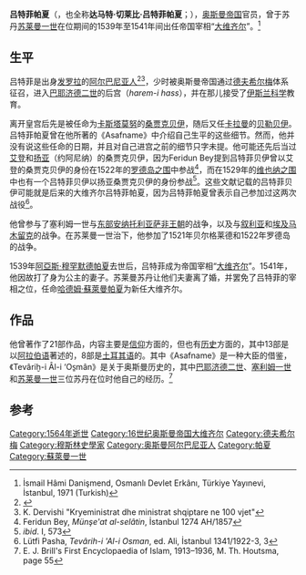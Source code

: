 {{noteTA
|1 = zh-cn:奥斯曼;zh-tw:鄂圖曼;zh-hk:鄂圖曼;
}}
{{Infobox Officeholder
| honorific-prefix    = [[達馬特|達馬特]]·[[切萊比_(稱謂)|切萊比]]
| name                = 吕特菲
| honorific-suffix    = [[帕夏|帕夏]]
| image               = Arolsen Klebeband 01 465 3.jpg
| caption             = {{le|约翰·特奥多雷·德布里|Johann Theodor de Bry}}于1590年代创作的吕特菲帕夏版画像
| office1             = [[奥斯曼帝国大维齐尔列表|奥斯曼帝国大维齐尔]]
| monarch1            = [[苏莱曼一世_(奥斯曼帝国)|苏莱曼一世]]
| term_start1         = 1539年7月13日
| term_end1           = 1541年4月
| predecessor1        = [[阿亚斯·穆罕默德帕夏|阿亚斯·穆罕默德帕夏]]
| successor1          = [[哈德姆·蘇萊曼帕夏|哈德姆·蘇萊曼帕夏]]
| office2             =
| monarch2            =
| term_start2         =
| term_end2           =
| predecessor2        =
| successor2          =
| office3             =
| monarch3            =
| term_start3         =
| term_end3           =
| predecessor3        =
| successor3          =
| office4             =
| monarch4            =
| term_start4         =
| term_end4           =
| predecessor4        =
| successor4          =
| succeeding          =
| birth_date          = {{circa}}1488年
| birth_place         =
| death_date          = 1564年3月27日（76岁）
| death_place         = [[季季莫蒂霍|季季莫蒂霍]]
| nationality         = [[奥斯曼帝国|奥斯曼]]
| blank1              = 血统
| data1               = [[阿尔巴尼亚人|阿尔巴尼亚人]]
| party               =
| spouse              = {{le|沙赫·苏丹 (塞利姆一世之女)|Şah Sultan (daughter of Selim I)|沙赫·苏丹}}（1523–1541；离婚）
| relations           =
| children            = 埃什梅汉·巴哈尔纳兹·苏丹<br />内斯里汉·苏丹
| residence           =
| alma_mater          =
| occupation          =
| profession          =
| religion            = [[伊斯兰教|伊斯兰教]]
| signature           =
| website             =
| footnotes           =
}}

'''吕特菲帕夏'''（{{lang-tr|Lütfi Paşa}}，也全称'''达马特·切莱比·吕特菲帕夏'''；{{bd|1488年||1564年|3月27日}}），[[奥斯曼帝国|奥斯曼帝国]]官员，曾于苏丹[[苏莱曼一世_(奥斯曼帝国)|苏莱曼一世]]在位期间的1539年至1541年间出任帝国宰相“[[奥斯曼帝国大维齐尔列表|大维齐尔]]”。<ref name = turkbook>İsmail Hâmi Danişmend, Osmanlı Devlet Erkânı, Türkiye Yayınevi, İstanbul, 1971 (Turkish)</ref>

== 生平 ==
吕特菲是出身[[发罗拉|发罗拉]]的[[阿尔巴尼亚人|阿尔巴尼亚人]]<ref name="google">{{cite book|title=The Crescent and the Eagle: Ottoman Rule, Islam and the Albanians, 1874-1913|author=Gawrych, G.|date=2006|publisher=I. B. Tauris|isbn=9781845112875|url=https://books.google.al/books?id=wPOtzk-unJgC&pg=PA58|page=58|accessdate=2015-08-26|archive-date=2020-10-14|archive-url=https://web.archive.org/web/20201014213704/https://books.google.al/books?id=wPOtzk-unJgC&pg=PA58|dead-url=no}}</ref><ref>K. Dervishi "Kryeministrat dhe ministrat shqiptare ne 100 vjet"</ref>，少时被奥斯曼帝国通过[[德夫希尔梅|德夫希尔梅]]体系征召，进入[[巴耶济德二世|巴耶济德二世]]的后宫（''harem-i hass''），并在那儿接受了[[中世紀伊斯蘭世界的科學|伊斯兰科学]]教育。

离开皇宫后先是被任命为[[卡斯塔莫努|卡斯塔莫努]]的[[桑贾克贝伊|桑贾克贝伊]]，随后又任[[卡拉曼|卡拉曼]]的[[贝勒贝伊|贝勒贝伊]]。吕特菲帕夏曾在他所著的《Asafname》中介绍自己生平的这些细节。然而，他并没有说这些任命的日期，并且对自己进宫之前的细节只字未提。他可能还先后当过[[艾登_(土耳其)|艾登]]和[[约阿尼纳|扬亚]]（约阿尼纳）的桑贾克贝伊，因为Feridun Bey提到吕特菲贝伊曾以艾登的桑贾克贝伊的身份在1522年的[[罗德岛之围_(1522年)|罗德岛之围]]中参战<ref>Feridun Bey, ''Münşe'at al-selâtin'', İstanbul 1274 AH/1857</ref>，而在1529年的[[维也纳之围|维也纳之围]]中也有一个吕特菲贝伊以扬亚桑贾克贝伊的身份参战<ref>''ibid''. I, 573</ref>。这些文献记载的吕特菲贝伊可能就是后来的大维齐尔吕特菲帕夏，因为吕特菲帕夏曾表示自己参加过这两次战役<ref>Lütfi Pasha, ''Tevârih-i 'Al-i Osman'', ed. Ali, İstanbul 1341/1922-3, 3</ref>。

他曾参与了塞利姆一世与[[東部安那托利亞地區|东部安纳托利亚]][[萨非王朝|萨非王朝]]的战争，以及与[[叙利亚|叙利亚]]和[[埃及|埃及]][[马木留克|马木留克]]的战争。在苏莱曼一世治下，他参加了1521年贝尔格莱德和1522年罗德岛的战争。

1539年[[阿亞斯·穆罕默德帕夏|阿亞斯·穆罕默德帕夏]]去世后，吕特菲成为帝国宰相“[[奥斯曼帝国大维齐尔列表|大维齐尔]]”。1541年，他因故打了身为公主的妻子。苏莱曼苏丹让他们夫妻离了婚，并罢免了吕特菲的宰相之位，任命[[哈德姆·蘇萊曼帕夏|哈德姆·蘇萊曼帕夏]]为新任大维齐尔。

== 作品 ==
他曾著作了21部作品，内容主要是[[信仰|信仰]]方面的，但也有[[历史|历史]]方面的，其中13部是以[[阿拉伯语|阿拉伯语]]著述的，8部是[[土耳其语|土耳其语]]的。其中《Asafname》是一种大臣的借鉴，《Tevâriḫ-i Âl-i ‘Os̱mân》是关于奥斯曼历史的，其中[[巴耶济德二世|巴耶济德二世]]、[[塞利姆一世|塞利姆一世]]和[[苏莱曼一世_(奥斯曼帝国)|苏莱曼一世]]三位苏丹在位时他自己的经历。<ref>E. J. Brill's First Encyclopaedia of Islam, 1913–1936, M. Th. Houtsma, page 55</ref>

== 参考 ==
{{Reflist}}

{{s-start}}
{{s-off}}
{{succession box|title=[[奥斯曼帝国大维齐尔|奥斯曼帝国大维齐尔]]|before=[[阿亞斯·穆罕默德帕夏|阿亞斯·穆罕默德帕夏]]|after=[[哈德姆·蘇萊曼·帕夏|哈德姆·蘇萊曼·帕夏]]|years=1539年7月13日－1541年4月}}
{{s-end}}

{{Grand Viziers of Ottoman Empire}}
{{鄂圖曼帝國史家}}
[[Category:1564年逝世|Category:1564年逝世]]
[[Category:16世纪奥斯曼帝国大维齐尔|Category:16世纪奥斯曼帝国大维齐尔]]
[[Category:德夫希尔梅|Category:德夫希尔梅]]
[[Category:穆斯林史學家|Category:穆斯林史學家]]
[[Category:奥斯曼阿尔巴尼亚人|Category:奥斯曼阿尔巴尼亚人]]
[[Category:帕夏|Category:帕夏]]
[[Category:蘇萊曼一世|Category:蘇萊曼一世]]